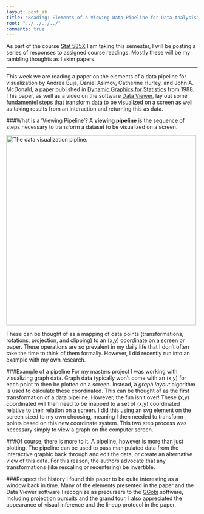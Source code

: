 ```yaml
---
layout: post_ak
title: "Reading: Elements of a Viewing Data Pipeline for Data Analysis"
root: "../../../../"
comments: true
---
```

As part of the course [Stat 585X](http://dicook.github.io/stat585/) I am taking this semester, I will be posting a series of responses to assigned course readings. Mostly these will be my rambling thoughts as I skim papers.

****
This week we are reading a paper on the elements of a data pipeline for visualization  by Andrea Buja, Daniel Asimov, Catherine Hurley, and John A. McDonald, a paper published in [Dynamic Graphics for Statistics](http://www.amazon.com/Dynamic-Graphics-Statistics-Wadsworth-Probability/dp/053409144X/ref=sr_1_1?s=books&ie=UTF8&qid=1396210229&sr=1-1&keywords=Dynamic+Graphics+Statistics+%28Wadsworth+%26+Brooks%2FCole+Statistics%2FProbability+Series%29) from 1988. This paper, as well as a video on the software [Data Viewer](http://stat-graphics.org/movies/dataviewer.html), lay out some fundamentel steps that transform data to be visualized on a screen as well as taking results from an interaction and returning this as data.

###What is a 'Viewing Pipeline'?
A **viewing pipeline** is the sequence of steps necessary to transform a dataset to be visualized on a screen. 

<img src="{{ page.root }}images/blog/2014-03-30-pipeline/pipeline.png" alt="The data visualization pipline." style="width: 500px;"/>

These can be thought of as a mapping of data points (transformations, rotations, projection, and clipping) to an (x,y) coordinate on a screen or paper. These operations are so prevalent in my daily life that I don't often take the time to think of them formally. However, I did recently run into an example with my own research.

###Example of a pipeline
For my masters project I was working with visualizing graph data. Graph data typically won't come with an (x,y) for each point to then be plotted on a screen. Instead, a *graph layout* algorithm is used to calculate these coordinated. This can be thought of as the first transformation of a data pipeline. However, the fun isn't over! These (x,y) coordinated will then need to be mapped to a set of (x,y) coordinated relative to their relation on a screen. I did this using an svg element on the screen sized to my own choosing, meaning I then needed to transform points based on this new coordinate system. This two step process was necessary simply to view a graph on the computer screen.

###Of course, there is more to it.
A pipeline, however is more than just plotting. The pipeline can be used to pass manipulated data from the interactive graphic back through and edit the data, or create an alternative view of this data. For this reason, the authors advocate that any transformations (like rescaling or recentering) be invertible.

###Respect the history
I found this paper to be quite interesting as a window back in time. Many of the elements presented in the paper and the Data Viewer software I recognize as precursers to the [GGobi](http://www.ggobi.org/) software, including projection pursuits and the grand tour. I also appreciated the appearance of visual inference and the lineup protocol in the paper.
